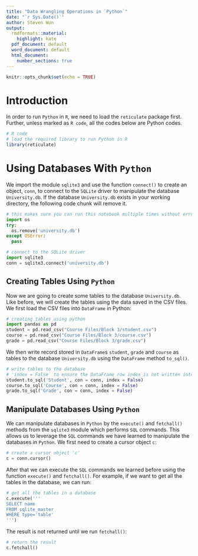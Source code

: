 ```yaml
---
title: "Data Wrangling Operations in `Python`"
date: "`r Sys.Date()`"
author: Steven Wun
output:
  rmdformats::material:
    highlight: kate
  pdf_document: default
  word_document: default
  html_document:
    number_sections: true
---
```


```r
knitr::opts_chunk$set(echo = TRUE)
```


# Introduction

In order to run `Python` in `R`, we need to load the `reticulate` package first. Further, unless marked as `R code`, all the codes below are Python codes.

```r
# R code
# load the required library to run Python in R
library(reticulate)
```

# Using Databases With `Python`

We import the module `sqlite3` and use the function `connect()` to create an object, `conn`, to connect to the `SQLite` driver to manipulate the database `University.db`. If the database `University.db` exists in your working directory, the following code chunk will remove it.


```python
# this makes sure you can run this notebook multiple times without errors
import os
try:
  os.remove('university.db')
except OSError:
  pass
```

```python
# connect to the SQLite driver
import sqlite3
conn = sqlite3.connect('university.db')
```

## Creating Tables Using `Python`

Now we are going to create some tables to the database `University.db`. Like before, we will create the tables using the data saved in the CSV files. We first load the CSV files into `DataFrame` in Python:

```python
# creating tables using python
import pandas as pd
student = pd.read_csv("Course Files/Block 3/student.csv")
course = pd.read_csv("Course Files/Block 3/course.csv")
grade = pd.read_csv("Course Files/Block 3/grade.csv")
```

We then write record stored in `DataFrame`s `student`, `grade` and `course` as tables to the database `University.db` using the `DataFrame` method `to_sql()`.

```python
# write tables to the database
# 'index = False` to ensure the DataFrame row index is not written into the SQL tables
student.to_sql('Student', con = conn, index = False)
course.to_sql('Course', con = conn, index = False)
grade.to_sql('Grade', con = conn, index = False)
```

## Manipulate Databases Using `Python`

We can manipulate databases in `Python` by the `execute()` and `fetchall()` methods from the `sqlite3` module which performs `SQL` commands. This allows us to leverage the `SQL` commands we have learned to manipulate the databases in `Python`. We first need to create a cursor object `c`:

```python
# create a cursor object 'c'
c = conn.cursor()
```

After that we can execute the `SQL` commands we learned before using the function `execute()` and `fetchall()`. For example, if we want to get all the tables in the database, we can run:

```python
# get all the tables in a database
c.execute('''
SELECT name
FROM sqlite_master
WHERE type='table'
''')
```

The result is not returned until we run `fetchall()`:

```python
# return the result
c.fetchall()
```
